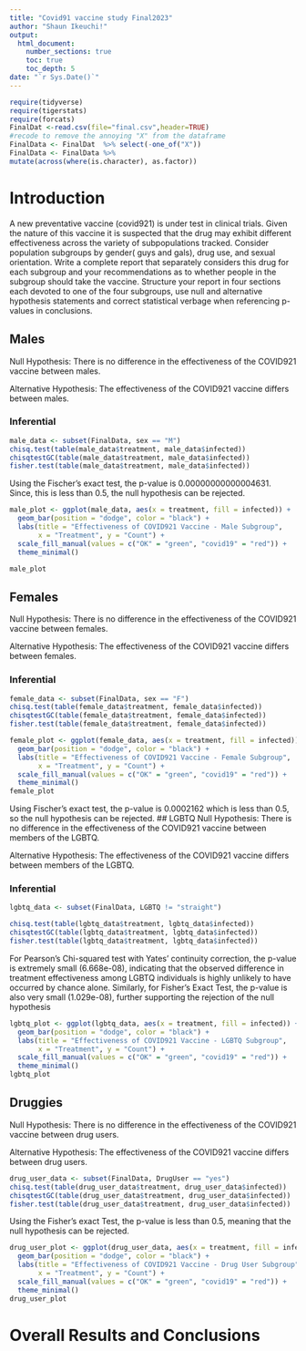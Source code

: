 ```yaml
---
title: "Covid91 vaccine study Final2023"
author: "Shaun Ikeuchi!"
output: 
  html_document:
    number_sections: true
    toc: true
    toc_depth: 5
date: "`r Sys.Date()`" 
---
```


```r
require(tidyverse)
require(tigerstats)
require(forcats)
FinalDat <-read.csv(file="final.csv",header=TRUE)
#recode to remove the annoying "X" from the dataframe
FinalData <- FinalDat  %>% select(-one_of("X"))
FinalData <- FinalData %>%
mutate(across(where(is.character), as.factor))
```

# Introduction

A new  preventative vaccine (covid921) is under test in clinical trials. Given the nature of this vaccine it is suspected that the drug may exhibit different effectiveness across the variety of subpopulations tracked. Consider population subgroups by gender( guys and gals), drug use, and sexual orientation. Write a complete report that separately considers this drug for each subgroup and your recommendations as to whether people in the subgroup should take the vaccine. Structure your report in four sections each devoted to one of the four subgroups, use null and alternative hypothesis statements and correct statistical verbage when referencing p-values in conclusions.


## Males


Null Hypothesis: There is no difference in the effectiveness of the COVID921 vaccine between males.

Alternative Hypothesis: The effectiveness of the COVID921 vaccine differs between males.

### Inferential
```r
male_data <- subset(FinalData, sex == "M")
chisq.test(table(male_data$treatment, male_data$infected))
chisqtestGC(table(male_data$treatment, male_data$infected))
fisher.test(table(male_data$treatment, male_data$infected))
```

Using the Fischer's exact test, the p-value is 0.00000000000004631. Since, this is less than 0.5, the null hypothesis can be rejected.

```r
male_plot <- ggplot(male_data, aes(x = treatment, fill = infected)) +
  geom_bar(position = "dodge", color = "black") +
  labs(title = "Effectiveness of COVID921 Vaccine - Male Subgroup",
       x = "Treatment", y = "Count") +
  scale_fill_manual(values = c("OK" = "green", "covid19" = "red")) +
  theme_minimal()

male_plot
```
## Females
Null Hypothesis: There is no difference in the effectiveness of the COVID921 vaccine between females.

Alternative Hypothesis: The effectiveness of the COVID921 vaccine differs between females.

### Inferential
```r
female_data <- subset(FinalData, sex == "F")
chisq.test(table(female_data$treatment, female_data$infected))
chisqtestGC(table(female_data$treatment, female_data$infected))
fisher.test(table(female_data$treatment, female_data$infected))
```

```r

female_plot <- ggplot(female_data, aes(x = treatment, fill = infected)) +
  geom_bar(position = "dodge", color = "black") +
  labs(title = "Effectiveness of COVID921 Vaccine - Female Subgroup",
       x = "Treatment", y = "Count") +
  scale_fill_manual(values = c("OK" = "green", "covid19" = "red")) +
  theme_minimal()
female_plot
```

Using Fischer's exact test, the p-value is 0.0002162 which is less than 0.5, so the null hypothesis can be rejected.
## LGBTQ
Null Hypothesis: There is no difference in the effectiveness of the COVID921 vaccine between members of the LGBTQ.

Alternative Hypothesis: The effectiveness of the COVID921 vaccine differs between members of the LGBTQ.

### Inferential
```r
lgbtq_data <- subset(FinalData, LGBTQ != "straight")

chisq.test(table(lgbtq_data$treatment, lgbtq_data$infected))
chisqtestGC(table(lgbtq_data$treatment, lgbtq_data$infected))
fisher.test(table(lgbtq_data$treatment, lgbtq_data$infected))
```
For Pearson's Chi-squared test with Yates' continuity correction, the p-value is extremely small (6.668e-08), indicating that the observed difference in treatment effectiveness among LGBTQ individuals is highly unlikely to have occurred by chance alone. Similarly, for Fisher's Exact Test, the p-value is also very small (1.029e-08), further supporting the rejection of the null hypothesis
```r
lgbtq_plot <- ggplot(lgbtq_data, aes(x = treatment, fill = infected)) +
  geom_bar(position = "dodge", color = "black") +
  labs(title = "Effectiveness of COVID921 Vaccine - LGBTQ Subgroup",
       x = "Treatment", y = "Count") +
  scale_fill_manual(values = c("OK" = "green", "covid19" = "red")) +
  theme_minimal()
lgbtq_plot
```
## Druggies
Null Hypothesis: There is no difference in the effectiveness of the COVID921 vaccine between drug users.

Alternative Hypothesis: The effectiveness of the COVID921 vaccine differs between drug users.
```r
drug_user_data <- subset(FinalData, DrugUser == "yes")
chisq.test(table(drug_user_data$treatment, drug_user_data$infected))
chisqtestGC(table(drug_user_data$treatment, drug_user_data$infected))
fisher.test(table(drug_user_data$treatment, drug_user_data$infected))

```
Using the Fisher's exact Test, the p-value is less than 0.5, meaning that the null hypothesis can be rejected.

```r
drug_user_plot <- ggplot(drug_user_data, aes(x = treatment, fill = infected)) +
  geom_bar(position = "dodge", color = "black") +
  labs(title = "Effectiveness of COVID921 Vaccine - Drug User Subgroup",
       x = "Treatment", y = "Count") +
  scale_fill_manual(values = c("OK" = "green", "covid19" = "red")) +
  theme_minimal()
drug_user_plot

```
# Overall Results and Conclusions